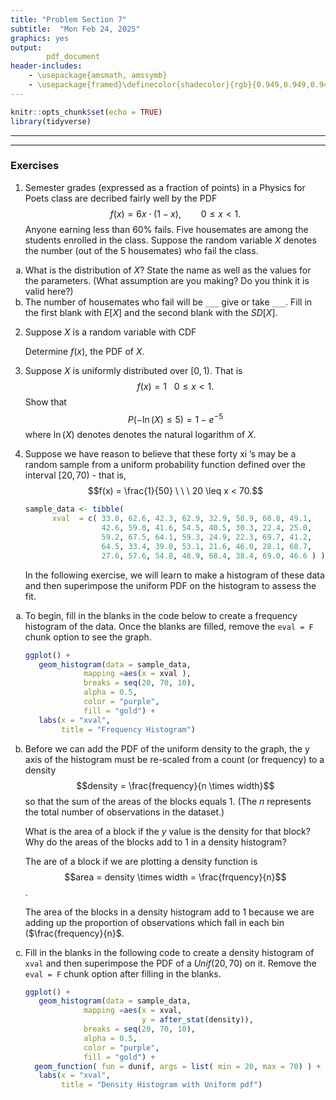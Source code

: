 ```yaml
---
title: "Problem Section 7"
subtitle:  "Mon Feb 24, 2025"
graphics: yes
output: 
        pdf_document
header-includes:
    - \usepackage{amsmath, amssymb}
    - \usepackage{framed}\definecolor{shadecolor}{rgb}{0.949,0.949,0.949}
---
```


```r
knitr::opts_chunk$set(echo = TRUE)
library(tidyverse)
```

* * * 
\begin{shaded}

\textbf{Learning Outcomes}

The problems are designed to build conceptual understanding and problem-solving skills. The emphasis is on learning to find, evaluate and build confidence.
The specific tasks include: 

   - Calculate density in a density histogram
   
   - Find probabilities using a PDF.
   
   - Derive the PDF from a CDF
   
   - Calculate probabilities in the uniform distribution
  
   - Back up and support work with relevant explanations

 

\end{shaded}


* * *

### Exercises 


1. Semester grades (expressed as a fraction of points) in a Physics for Poets class are decribed fairly well by the PDF
$$f(x) =  6x \cdot (1-x), \qquad 0 \leq x < 1.$$
Anyone earning less than 60% fails. Five housemates are among the students enrolled in the class. Suppose the random variable $X$ denotes the number (out of the 5 housemates) who fail the class.

a. What is the distribution of $X$? State the name as well as the values for the parameters. (What assumption are you making? Do you think it is valid here?)
b. The number of housemates who fail will be `___` give or take `___`. Fill in the first blank with $E\left[X \right]$ and the second blank with the $SD\left[X \right]$.

2. Suppose $X$ is a random variable with CDF
\begin{align*}
F(x) &= \left\{ \begin{array}{cc}
                      0 & x < 0 \\
                      1 - e^{-x^{3/2}} & x \geq 0
                  \end{array}
                  \right.
\end{align*}

    Determine $f(x)$, the PDF of $X$.


3. Suppose $X$ is uniformly distributed over $[0,1)$. That is
$$f(x) = 1 \ \ \ 0 \leq x < 1.$$ 
    Show that $$P(-\ln(X) \leq 5) = 1 - e^{-5}$$ 
   where $\ln(X)$ denotes denotes the natural logarithm of $X$.
   
   \begin{align*}
      P(X \geq e^{-5}) &= 1-P(X<e^{-5})\\
      &=1-\int_0^{e^{-5}}dx\\
      &=1- x \Big\rvert_0^{e^{-5}}\\
      &=1-e^{-5}
   \end{align*}
   
   
   
4. Suppose we have reason to believe that these
forty xi ’s may be a random sample from a uniform probability function defined over the interval $[20, 70)$ - that is,
$$f(x) = \frac{1}{50} \ \ \ 20 \leq x < 70.$$

    ```r

    sample_data <- tibble( 
          xval  = c( 33.8, 62.6, 42.3, 62.9, 32.9, 58.9, 60.8, 49.1, 
                     42.6, 59.8, 41.6, 54.5, 40.5, 30.3, 22.4, 25.0, 
                     59.2, 67.5, 64.1, 59.3, 24.9, 22.3, 69.7, 41.2, 
                     64.5, 33.4, 39.0, 53.1, 21.6, 46.0, 28.1, 68.7, 
                     27.6, 57.6, 54.8, 48.9, 68.4, 38.4, 69.0, 46.6 ) )
    ```

    In the following exercise, we will learn to make a histogram of these data and then superimpose the uniform PDF on the histogram to assess the fit. 
    
a. To begin, fill in the blanks in the code below to create a frequency histogram of the data. Once the blanks are filled, remove the `eval = F` chunk option to see the graph.

    ```r

    ggplot() +
       geom_histogram(data = sample_data,
                 mapping =aes(x = xval ),
                 breaks = seq(20, 70, 10),
                 alpha = 0.5,
                 color = "purple",
                 fill = "gold") +
       labs(x = "xval",
            title = "Frequency Histogram") 

    ```

b. Before we can add the PDF of the uniform density to the graph, the y axis of the histogram must be re-scaled from a count (or frequency) to a density 
$$density = \frac{frequency}{n \times width}$$
so that the sum of the areas of the blocks equals 1. (The $n$ represents the total number of observations in the dataset.)

    What is the area of a block if the $y$ value is the density for that block? Why do the areas of the blocks add to 1 in a density histogram?
    
    The are of a block if we are plotting a density function is
    $$area = density \times width = \frac{frquency}{n}$$.
    
    The area of the blocks in a density histogram  add to 1 because we are adding 
    up the proportion of observations which fall in each bin ($\frac{frequency}{n}$.


c. Fill in the blanks in the following code to create a density histogram of `xval` and then superimpose the PDF of a $Unif(20,70)$ on it. Remove the `eval = F` chunk option after filling in the blanks.

    ```r

    ggplot() +
       geom_histogram(data = sample_data,
                 mapping =aes(x = xval, 
                              y = after_stat(density)),
                 breaks = seq(20, 70, 10),
                 alpha = 0.5,
                 color = "purple",
                 fill = "gold") +
      geom_function( fun = dunif, args = list( min = 20, max = 70) ) +
       labs(x = "xval",
            title = "Density Histogram with Uniform pdf") 

    ```



